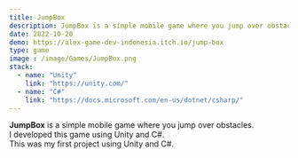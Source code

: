 ```yaml
---
title: JumpBox
description: JumpBox is a simple mobile game where you jump over obstacles. I used Unity and C# to develop this game.
date: 2022-10-20
demo: https://alex-game-dev-indonesia.itch.io/jump-box
type: game
image : /image/Games/JumpBox.png
stack:
  - name: "Unity"
    link: "https://unity.com/"
  - name: "C#"
    link: "https://docs.microsoft.com/en-us/dotnet/csharp/"
---
```




**JumpBox** is a simple mobile game where you jump over obstacles.  
I developed this game using Unity and C#.  
This was my first project using Unity and C#.



